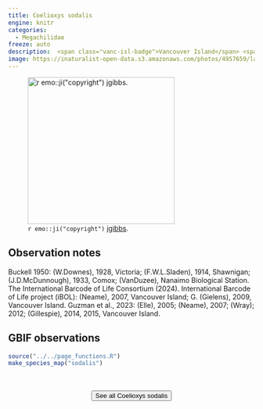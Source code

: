 ```yaml
---
title: Coelioxys sodalis
engine: knitr
categories:
  - Megachilidae
freeze: auto
description:  <span class="vanc-isl-badge">Vancouver Island</span> <span class="coast-badge">Coast</span>
image: https://inaturalist-open-data.s3.amazonaws.com/photos/4957659/large.jpg
---
```

![`r emo::ji("copyright")` [jgibbs ](https://inaturalist.ca/photos/4957659).](https://inaturalist-open-data.s3.amazonaws.com/photos/4957659/large.jpg){height=300}

## Observation notes  
Buckell 1950: (W.Downes), 1928, <span class="hl-place-name">Victoria</span>; (F.W.L.Sladen), 1914, <span class="hl-place-name">Shawnigan</span>; (J.D.McDunnough), 1933, <span class="hl-place-name">Comox</span>; (VanDuzee), <span class="hl-place-name"><span class="hl-place-name">Nanaimo</span> Biological Station</span>. The International Barcode of Life Consortium (2024). International Barcode of Life project (iBOL): (Neame), 2007, <span class="hl-place-name"><span class="hl-place-name"><span class="hl-place-name">Vancouver</span> Is</span>land</span>; G. (Gielens), 2009,  <span class="hl-place-name"><span class="hl-place-name"><span class="hl-place-name">Vancouver</span> Is</span>land</span>. Guzman et al., 2023: (Elle), 2005; (Neame), 2007; (Wray); 2012; (Gillespie), 2014, 2015, <span class="hl-place-name"><span class="hl-place-name"><span class="hl-place-name">Vancouver</span> Is</span>land</span>.

## GBIF observations  


```r
source("../../page_functions.R")
make_species_map("sodalis")
```
<br><br>
<center>


<a href="https://inaturalist.ca/observations?place_id=any&quality_grade=research&subview=map&taxon_id=626758"><button type="button" class="btn btn-secondary">See all Coelioxys sodalis <i class="fa-solid fa-arrow-up-right-from-square"></i> </button></a>
</center>
